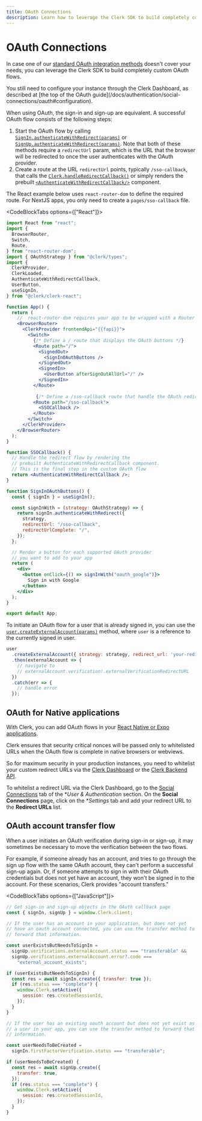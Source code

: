```yaml
---
title: OAuth Connections
description: Learn how to leverage the Clerk SDK to build completely custom OAuth flows.
---
```


# OAuth Connections

In case one of our [standard OAuth integration methods](/docs/authentication/social-connections/oauth) doesn't cover your needs, you can leverage the Clerk SDK to build completely custom OAuth flows.

<Callout type="info">
  You still need to configure your instance through the Clerk Dashboard, as described at [the top of the OAuth guide](/docs/authentication/social-connections/oauth#configuration).
</Callout>

When using OAuth, the sign-in and sign-up are equivalent. A successful OAuth flow consists of the following steps:

1. Start the OAuth flow by calling [`SignIn.authenticateWithRedirect(params)`](/docs/references/javascript/sign-in/authenticate-with#authenticate-with-redirect) or [`SignUp.authenticateWithRedirect(params)`](/docs/references/javascript/sign-up/authenticate-with#authenticate-with-redirect). Note that both of these methods require a `redirectUrl` param, which is the URL that the browser will be redirected to once the user authenticates with the OAuth provider.
2. Create a route at the URL `redirectUrl` points, typically `/sso-callback`, that calls the [`Clerk.handleRedirectCallback()`](/docs/references/javascript/clerk/handle-navigation#handle-redirect-callback) or simply renders the prebuilt [`<AuthenticateWithRedirectCallback/>`](/docs/components/control/authenticate-with-callback) component.

The React example below uses `react-router-dom` to define the required route. For NextJS apps, you only need to create a `pages/sso-callback` file.

<CodeBlockTabs options={["React"]}>
```jsx
import React from "react";
import {
  BrowserRouter,
  Switch,
  Route,
} from "react-router-dom";
import { OAuthStrategy } from "@clerk/types";
import {
  ClerkProvider,
  ClerkLoaded,
  AuthenticateWithRedirectCallback,
  UserButton,
  useSignIn,
} from "@clerk/clerk-react";

function App() {
  return (
    //  react-router-dom requires your app to be wrapped with a Router
    <BrowserRouter>
      <ClerkProvider frontendApi="{{fapi}}">
        <Switch>
          {/* Define a / route that displays the OAuth buttons */}
          <Route path="/">
            <SignedOut>
              <SignInOAuthButtons />
            </SignedOut>
            <SignedIn>
              <UserButton afterSignOutAllUrl="/" />
            </SignedIn>
          </Route>
         
           {/* Define a /sso-callback route that handle the OAuth redirect flow */}
          <Route path="/sso-callback">
            <SSOCallback />
          </Route>
        </Switch>
      </ClerkProvider>
    </BrowserRouter>
  );
}

function SSOCallback() {
  // Handle the redirect flow by rendering the
  // prebuilt AuthenticateWithRedirectCallback component.
  // This is the final step in the custom OAuth flow
  return <AuthenticateWithRedirectCallback />;
}

function SignInOAuthButtons() {
  const { signIn } = useSignIn();

  const signInWith = (strategy: OAuthStrategy) => {
    return signIn.authenticateWithRedirect({
      strategy,
      redirectUrl: "/sso-callback",
      redirectUrlComplete: "/",
    });
  };

  // Render a button for each supported OAuth provider
  // you want to add to your app
  return (
    <div>
      <button onClick={() => signInWith("oauth_google")}>
        Sign in with Google
      </button>
    </div>
  );
}

export default App;
```
</CodeBlockTabs>

To initiate an OAuth flow for a user that is already signed in, you can use the [`user.createExternalAccount(params)`](/docs/references/javascript/user/create-metadata#create-external-account) method, where `user` is a reference to the currently signed in user.

```jsx
user
  .createExternalAccount({ strategy: strategy, redirect_url: 'your-redirect-url' })
  .then(externalAccount => {
    // navigate to
    // externalAccount.verification!.externalVerificationRedirectURL
  })
  .catch(err => {
    // handle error
  });
```

## OAuth for Native applications

With Clerk, you can add OAuth flows in your [React Native or Expo applications](/docs/quickstarts/expo).

Clerk ensures that security critical nonces will be passed only to whitelisted URLs when the OAuth flow is complete in native browsers or webviews.

So for maximum security in your production instances, you need to whitelist your custom redirect URLs via the [Clerk Dashboard](https://dashboard.clerk.com/) or the [Clerk Backend API](https://clerk.com/docs/reference/backend-api/tag/Redirect-URLs).

To whitelist a redirect URL via the Clerk Dashboard, go to the [Social Connections](https://dashboard.clerk.com/last-active?path=user-authentication/social-connections?tab=Settings) tab of the **User & Authentication* section. On the **Social Connections** page, click on the **Settings* tab and add your redirect URL to the **Redirect URLs** list.

<Images
  width={3024}
  height={1654}
  src="/docs/images/custom-flows/mobile-oauth-whitelist.jpg"
  alt="The 'Social Connections' page of the Clerk Dashboard, with the 'Settings' tab selected. The 'Settings' tab shows a section titled 'Whitelist for mobile OAuth redirect' and has an input for redirect URLs."
/>

## OAuth account transfer flow

When a user initiates an OAuth verification during sign-in or sign-up, it may sometimes be necessary to move the verification between the two flows.

For example, if someone already has an account, and tries to go through the sign up flow with the same OAuth account, they can't perform a successful sign-up again. Or, if someone attempts to sign in with their OAuth credentials but does not yet have an account, they won't be signed in to the account. For these scenarios, Clerk provides "account transfers."

<CodeBlockTabs options={["JavaScript"]}>
```js
// Get sign-in and sign-up objects in the OAuth callback page
const { signIn, signUp } = window.Clerk.client;

// If the user has an account in your application, but does not yet 
// have an oauth account connected, you can use the transfer method to 
// forward that information.

const userExistsButNeedsToSignIn =
  signUp.verifications.externalAccount.status === "transferable" &&
  signUp.verifications.externalAccount.error?.code ===
    "external_account_exists";

if (userExistsButNeedsToSignIn) {
  const res = await signIn.create({ transfer: true });
  if (res.status === "complete") {
    window.Clerk.setActive({
      session: res.createdSessionId,
    });
  }
}

// If the user has an existing oauth account but does not yet exist as 
// a user in your app, you can use the transfer method to forward that 
// information.

const userNeedsToBeCreated =
  signIn.firstFactorVerification.status === "transferable";

if (userNeedsToBeCreated) {
  const res = await signUp.create({
    transfer: true,
  });
  if (res.status === "complete") {
    window.Clerk.setActive({
      session: res.createdSessionId,
    });
  }
}
```
</CodeBlockTabs>